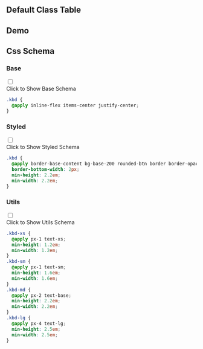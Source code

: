 

## Default Class Table
  
<CssTable name="kbd" />
  
## Demo
  
<Demo></Demo>
  
## Css Schema


### Base

<div className="collapse">
<input type="checkbox" /> 
<div class="collapse-title px-0">
<span class="btn">Click to Show Base Schema</span>
</div>
<div class="collapse-content"> 

```css
.kbd {
  @apply inline-flex items-center justify-center;
}

```

</div>
</div>



### Styled

<div className="collapse">
<input type="checkbox" /> 
<div class="collapse-title px-0">
<span class="btn">Click to Show Styled Schema</span>
</div>
<div class="collapse-content"> 

```css
.kbd {
  @apply border-base-content bg-base-200 rounded-btn border border-opacity-20 px-2;
  border-bottom-width: 2px;
  min-height: 2.2em;
  min-width: 2.2em;
}

```

</div>
</div>



### Utils

<div className="collapse">
<input type="checkbox" /> 
<div class="collapse-title px-0">
<span class="btn">Click to Show Utils Schema</span>
</div>
<div class="collapse-content"> 

```css
.kbd-xs {
  @apply px-1 text-xs;
  min-height: 1.2em;
  min-width: 1.2em;
}
.kbd-sm {
  @apply px-1 text-sm;
  min-height: 1.6em;
  min-width: 1.6em;
}
.kbd-md {
  @apply px-2 text-base;
  min-height: 2.2em;
  min-width: 2.2em;
}
.kbd-lg {
  @apply px-4 text-lg;
  min-height: 2.5em;
  min-width: 2.5em;
}

```

</div>
</div>



